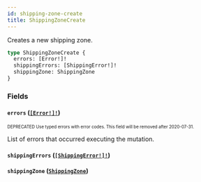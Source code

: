 ```yaml
---
id: shipping-zone-create
title: ShippingZoneCreate
---
```


Creates a new shipping zone.

```graphql
type ShippingZoneCreate {
  errors: [Error!]!
  shippingErrors: [ShippingError!]!
  shippingZone: ShippingZone
}
```

### Fields

#### `errors` ([`[Error!]!`](/api-reference/objects/error.mdx))

<sub><sup><span className="deprecatedTag">DEPRECATED</span> Use typed errors with error codes. This field will be removed after 2020-07-31.</sup></sub>

List of errors that occurred executing the mutation.

#### `shippingErrors` ([`[ShippingError!]!`](/api-reference/objects/shipping-error.mdx))

#### `shippingZone` ([`ShippingZone`](/api-reference/objects/shipping-zone.mdx))

